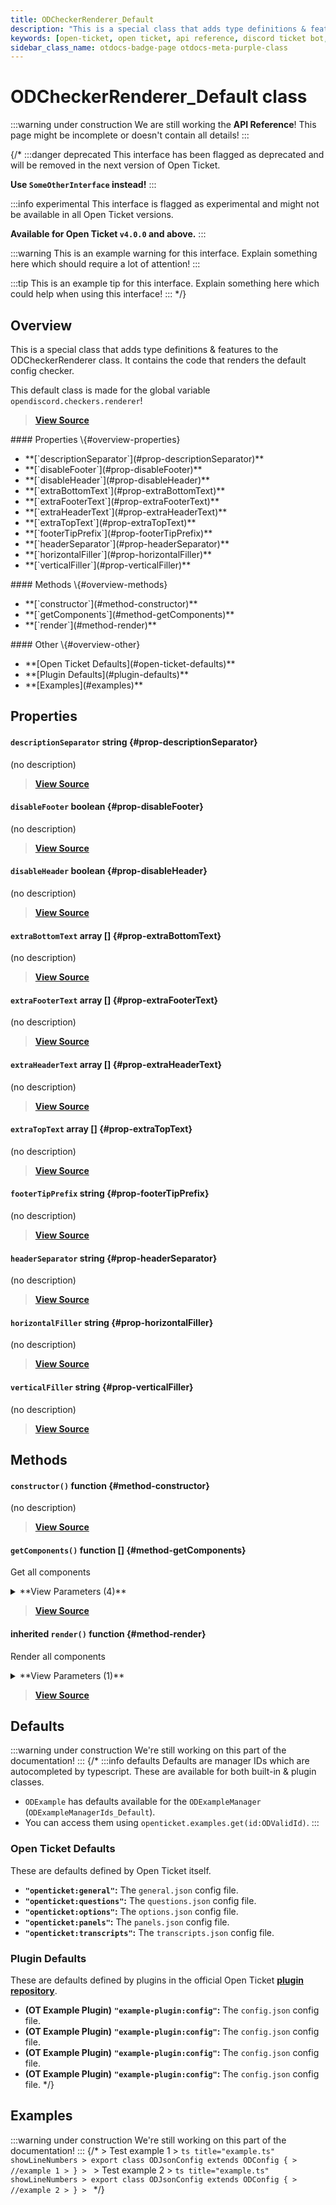 ```yaml
---
title: ODCheckerRenderer_Default
description: "This is a special class that adds type definitions & features to the ODCheckerRenderer class. It contains the code that renders the default config checker."
keywords: [open-ticket, open ticket, api reference, discord ticket bot, class]
sidebar_class_name: otdocs-badge-page otdocs-meta-purple-class
---
```

<head>
    <link rel="apple-touch-icon" href="/img/logo_vertical.png"/>
</head>

# ODCheckerRenderer_Default <M color="purple">class</M>

:::warning under construction
We are still working the **API Reference**! This page might be incomplete or doesn't contain all details!
:::

{/*
:::danger deprecated
This interface has been flagged as deprecated and will be removed in the next version of Open Ticket.

**Use `SomeOtherInterface` instead!**
:::

:::info experimental
This interface is flagged as experimental and might not be available in all Open Ticket versions.

**Available for Open Ticket `v4.0.0` and above.**
:::

:::warning
This is an example warning for this interface. Explain something here which should require a lot of attention!
:::

:::tip
This is an example tip for this interface. Explain something here which could help when using this interface!
:::
*/}

## Overview
This is a special class that adds type definitions & features to the ODCheckerRenderer class.
It contains the code that renders the default config checker.

This default class is made for the global variable `opendiscord.checkers.renderer`!

> [**View Source**](https://otgithub.dj-dj.be/tree/main/src/core/api/defaults/checker.ts#L60)

<FlexHorizontal>
<div style={{width:"30%"}} className="otdocs-flex-mobile-width">
    #### Properties \{#overview-properties}
    <ul>
        <li>**[`descriptionSeparator`](#prop-descriptionSeparator)**</li>
        <li>**[`disableFooter`](#prop-disableFooter)**</li>
        <li>**[`disableHeader`](#prop-disableHeader)**</li>
        <li>**[`extraBottomText`](#prop-extraBottomText)**</li>
        <li>**[`extraFooterText`](#prop-extraFooterText)**</li>
        <li>**[`extraHeaderText`](#prop-extraHeaderText)**</li>
        <li>**[`extraTopText`](#prop-extraTopText)**</li>
        <li>**[`footerTipPrefix`](#prop-footerTipPrefix)**</li>
        <li>**[`headerSeparator`](#prop-headerSeparator)**</li>
        <li>**[`horizontalFiller`](#prop-horizontalFiller)**</li>
        <li>**[`verticalFiller`](#prop-verticalFiller)**</li>
    </ul>
</div>
<div style={{width:"30%"}} className="otdocs-flex-mobile-width">
    #### Methods \{#overview-methods}
    <ul>
        <li>**[`constructor`](#method-constructor)**</li>
        <li>**[`getComponents`](#method-getComponents)**</li>
        <li>**[`render`](#method-render)**</li>
    </ul>
</div>
<div style={{width:"30%"}} className="otdocs-flex-mobile-width">
    #### Other \{#overview-other}
    <ul>
        <li>**[Open Ticket Defaults](#open-ticket-defaults)**</li>
        <li>**[Plugin Defaults](#plugin-defaults)**</li>
        <li>**[Examples](#examples)**</li>
    </ul>
</div>
</FlexHorizontal>

## Properties
<Divider></Divider>
#### `descriptionSeparator` <M color="blue">string</M> <ApiBlock><ApiUrl url="js:string" label="string"/></ApiBlock> \{#prop-descriptionSeparator}
(no description)

> [**View Source**](https://otgithub.dj-dj.be/tree/main/src/core/api/defaults/checker.ts#L68)

<Divider></Divider>
#### `disableFooter` <M color="red">boolean</M> <ApiBlock><ApiUrl url="js:boolean" label="boolean"/></ApiBlock> \{#prop-disableFooter}
(no description)

> [**View Source**](https://otgithub.dj-dj.be/tree/main/src/core/api/defaults/checker.ts#L73)

<Divider></Divider>
#### `disableHeader` <M color="red">boolean</M> <ApiBlock><ApiUrl url="js:boolean" label="boolean"/></ApiBlock> \{#prop-disableHeader}
(no description)

> [**View Source**](https://otgithub.dj-dj.be/tree/main/src/core/api/defaults/checker.ts#L72)

<Divider></Divider>
#### `extraBottomText` <M color="pink">array</M> <ApiBlock><ApiUrl url="js:string" label="string"/>[]</ApiBlock> \{#prop-extraBottomText}
(no description)

> [**View Source**](https://otgithub.dj-dj.be/tree/main/src/core/api/defaults/checker.ts#L64)

<Divider></Divider>
#### `extraFooterText` <M color="pink">array</M> <ApiBlock><ApiUrl url="js:string" label="string"/>[]</ApiBlock> \{#prop-extraFooterText}
(no description)

> [**View Source**](https://otgithub.dj-dj.be/tree/main/src/core/api/defaults/checker.ts#L62)

<Divider></Divider>
#### `extraHeaderText` <M color="pink">array</M> <ApiBlock><ApiUrl url="js:string" label="string"/>[]</ApiBlock> \{#prop-extraHeaderText}
(no description)

> [**View Source**](https://otgithub.dj-dj.be/tree/main/src/core/api/defaults/checker.ts#L61)

<Divider></Divider>
#### `extraTopText` <M color="pink">array</M> <ApiBlock><ApiUrl url="js:string" label="string"/>[]</ApiBlock> \{#prop-extraTopText}
(no description)

> [**View Source**](https://otgithub.dj-dj.be/tree/main/src/core/api/defaults/checker.ts#L63)

<Divider></Divider>
#### `footerTipPrefix` <M color="blue">string</M> <ApiBlock><ApiUrl url="js:string" label="string"/></ApiBlock> \{#prop-footerTipPrefix}
(no description)

> [**View Source**](https://otgithub.dj-dj.be/tree/main/src/core/api/defaults/checker.ts#L70)

<Divider></Divider>
#### `headerSeparator` <M color="blue">string</M> <ApiBlock><ApiUrl url="js:string" label="string"/></ApiBlock> \{#prop-headerSeparator}
(no description)

> [**View Source**](https://otgithub.dj-dj.be/tree/main/src/core/api/defaults/checker.ts#L69)

<Divider></Divider>
#### `horizontalFiller` <M color="blue">string</M> <ApiBlock><ApiUrl url="js:string" label="string"/></ApiBlock> \{#prop-horizontalFiller}
(no description)

> [**View Source**](https://otgithub.dj-dj.be/tree/main/src/core/api/defaults/checker.ts#L66)

<Divider></Divider>
#### `verticalFiller` <M color="blue">string</M> <ApiBlock><ApiUrl url="js:string" label="string"/></ApiBlock> \{#prop-verticalFiller}
(no description)

> [**View Source**](https://otgithub.dj-dj.be/tree/main/src/core/api/defaults/checker.ts#L67)

<Divider></Divider>

## Methods
<Divider></Divider>
#### `constructor()` <M color="orange">function</M> <ApiBlock><ApiUrl url="class:ODCheckerRenderer_Default" label="api.ODCheckerRenderer_Default"/></ApiBlock> \{#method-constructor}
(no description)



> [**View Source**](https://otgithub.dj-dj.be)

<Divider></Divider>
#### `getComponents()` <M color="orange">function</M> <ApiBlock><ApiUrl url="js:string" label="string"/>[]</ApiBlock> \{#method-getComponents}
Get all components

<details>
<summary>**View Parameters (4)**</summary>
- **`compact`:** <M color="red">boolean</M> <ApiBlock><ApiUrl url="js:boolean" label="boolean"/></ApiBlock> - Parameter Description Lorem Ipsum.
- **`renderEmpty`:** <M color="red">boolean</M> <ApiBlock><ApiUrl url="js:boolean" label="boolean"/></ApiBlock> - Parameter Description Lorem Ipsum.
- **`translation`:** <M color="purple">class</M> <ApiBlock><ApiUrl url="class:ODCheckerTranslationRegister_Default" label="api.ODCheckerTranslationRegister_Default"/></ApiBlock> - Parameter Description Lorem Ipsum.
- **`data`:** <M color="gray">interface</M> <ApiBlock><ApiUrl url="interface:ODCheckerResult" label="api.ODCheckerResult"/></ApiBlock> - Parameter Description Lorem Ipsum.
</details>

> [**View Source**](https://otgithub.dj-dj.be/tree/main/src/core/api/defaults/checker.ts#L75)

<Divider></Divider>
#### <C color="orange">inherited</C> `render()` <M color="orange">function</M> <ApiBlock><ApiUrl url="js:void" label="void"/></ApiBlock> \{#method-render}
Render all components

<details>
<summary>**View Parameters (1)**</summary>
- **`components`:** <M color="pink">array</M> <ApiBlock><ApiUrl url="js:string" label="string"/>[]</ApiBlock> - Parameter Description Lorem Ipsum.
</details>

> [**View Source**](https://otgithub.dj-dj.be/tree/main/src/core/api/modules/checker.ts#L153)

<Divider></Divider>

## Defaults
:::warning under construction
We're still working on this part of the documentation!
:::
{/*
:::info defaults
Defaults are manager IDs which are autocompleted by typescript. These are available for both built-in & plugin classes.
- `ODExample` has defaults available for the `ODExampleManager` (`ODExampleManagerIds_Default`).
- You can access them using `openticket.examples.get(id:ODValidId)`.
:::

### Open Ticket Defaults
These are defaults defined by Open Ticket itself.
- **`"openticket:general"`:** The `general.json` config file.
- **`"openticket:questions"`:** The `questions.json` config file.
- **`"openticket:options"`:** The `options.json` config file.
- **`"openticket:panels"`:** The `panels.json` config file.
- **`"openticket:transcripts"`:** The `transcripts.json` config file.

### Plugin Defaults
These are defaults defined by plugins in the official Open Ticket [**plugin repository**](https://odplugins.dj-dj.be/tree/main/open-ticket).
- <C color="blue">**(OT Example Plugin)**</C> **`"example-plugin:config"`:** The `config.json` config file.
- <C color="blue">**(OT Example Plugin)**</C> **`"example-plugin:config"`:** The `config.json` config file.
- <C color="blue">**(OT Example Plugin)**</C> **`"example-plugin:config"`:** The `config.json` config file.
- <C color="blue">**(OT Example Plugin)**</C> **`"example-plugin:config"`:** The `config.json` config file.
*/}

## Examples
:::warning under construction
We're still working on this part of the documentation!
:::
{/*
<Tabs>
    <TabItem value="First Example">
    > Test example 1
    > ```ts title="example.ts" showLineNumbers
    > export class ODJsonConfig extends ODConfig {
    >     //example 1
    > }
    > ```
    </TabItem>
    <TabItem value="Second Example">
    > Test example 2
    > ```ts title="example.ts" showLineNumbers
    > export class ODJsonConfig extends ODConfig {
    >     //example 2
    > }
    > ```
    </TabItem>
</Tabs>
*/}

